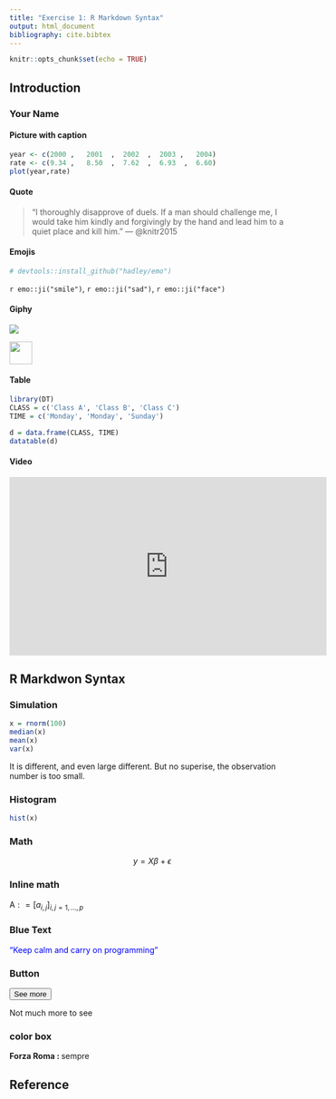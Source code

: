 ---
title: "Exercise 1: R Markdown Syntax"
output: html_document
bibliography: cite.bibtex
---

```{r setup, include=FALSE}
knitr::opts_chunk$set(echo = TRUE)
```

## Introduction

### Your Name

####  Picture with caption

```{r, fig.align="center", fig.width=6, fig.height=6, fig.cap="Figure: Interest Rate"}
year <- c(2000 ,   2001  ,  2002  ,  2003 ,   2004)
rate <- c(9.34 ,   8.50  ,  7.62  ,  6.93  ,  6.60)
plot(year,rate)
```


#### Quote

> "I thoroughly disapprove of duels. If a man should challenge me,
  I would take him kindly and forgivingly by the hand and lead him
  to a quiet place and kill him."
> --- @knitr2015


#### Emojis

```{r}
# devtools::install_github("hadley/emo")
```

`r emo::ji("smile")`, `r emo::ji("sad")`, `r emo::ji("face")`


#### Giphy

![](http://i.imgur.com/OUkLi.gif)

<img src="http://i.imgur.com/OUkLi.gif" width="40" height="40" />

#### Table

```{r}
library(DT)
CLASS = c('Class A', 'Class B', 'Class C')
TIME = c('Monday', 'Monday', 'Sunday')

d = data.frame(CLASS, TIME)
datatable(d)

```


#### Video

<iframe width="560" height="315" src="https://www.youtube.com/embed/ENw8znw2Vo4" frameborder="0" allow="accelerometer; autoplay; encrypted-media; gyroscope; picture-in-picture" allowfullscreen></iframe>



## R Markdwon Syntax

### Simulation

```{r}
x = rnorm(100)
median(x)
mean(x)
var(x)
```
It is different, and even large different. But no superise,  the observation number is too small.

### Histogram


```{r, fig.align="center", fig.width=6, fig.height=6, fig.cap="Figure: Histogram"}
hist(x)

```

### Math


$$ y =  X \beta + \epsilon   $$

### Inline math



$\text{A}: = [a_{i,j}]_{i,j = 1, \dots, p}$ 



### Blue Text

<font color="blue"> "Keep calm and carry on programming"</font>

### Button

<button data-toggle="collapse" data-target="#demo">See more</button>
<div id="demo" class="collapse">
Not much more to see
</div>

### color box

<div class="alert alert-success">
  <strong> Forza Roma : </strong> sempre
</div>

## Reference



